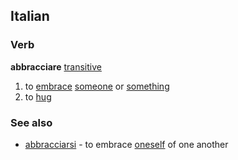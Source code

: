 ==Italian==
===Verb===
'''abbracciare''' [[transitive]]
# to [[embrace]] [[someone]] or [[something]]
# to [[hug]]
{{it-conj-iare|abbracc|avere}}
===See also===
*[[abbracciarsi]] - to embrace [[oneself]] of one another